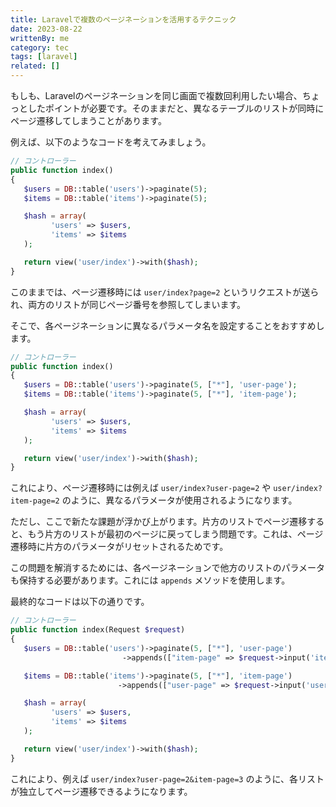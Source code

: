 ```yaml
---
title: Laravelで複数のページネーションを活用するテクニック
date: 2023-08-22
writtenBy: me
category: tec
tags: [laravel]
related: []
---
```


もしも、Laravelのページネーションを同じ画面で複数回利用したい場合、ちょっとしたポイントが必要です。そのままだと、異なるテーブルのリストが同時にページ遷移してしまうことがあります。

例えば、以下のようなコードを考えてみましょう。

```php
// コントローラー
public function index()
{
   $users = DB::table('users')->paginate(5);
   $items = DB::table('items')->paginate(5);

   $hash = array(
         'users' => $users,
         'items' => $items
   );

   return view('user/index')->with($hash);
}
```

このままでは、ページ遷移時には `user/index?page=2` というリクエストが送られ、両方のリストが同じページ番号を参照してしまいます。

そこで、各ページネーションに異なるパラメータ名を設定することをおすすめします。

```php
// コントローラー
public function index()
{
   $users = DB::table('users')->paginate(5, ["*"], 'user-page');
   $items = DB::table('items')->paginate(5, ["*"], 'item-page');

   $hash = array(
         'users' => $users,
         'items' => $items
   );

   return view('user/index')->with($hash);
}
```

これにより、ページ遷移時には例えば `user/index?user-page=2` や `user/index?item-page=2` のように、異なるパラメータが使用されるようになります。

ただし、ここで新たな課題が浮かび上がります。片方のリストでページ遷移すると、もう片方のリストが最初のページに戻ってしまう問題です。これは、ページ遷移時に片方のパラメータがリセットされるためです。

この問題を解消するためには、各ページネーションで他方のリストのパラメータも保持する必要があります。これには `appends` メソッドを使用します。

最終的なコードは以下の通りです。

```php
// コントローラー
public function index(Request $request)
{
   $users = DB::table('users')->paginate(5, ["*"], 'user-page')
                         ->appends(["item-page" => $request->input('item-page')]);

   $items = DB::table('items')->paginate(5, ["*"], 'item-page')
                        ->appends(["user-page" => $request->input('user-page')]);

   $hash = array(
         'users' => $users,
         'items' => $items
   );

   return view('user/index')->with($hash);
}
```

これにより、例えば `user/index?user-page=2&item-page=3` のように、各リストが独立してページ遷移できるようになります。
